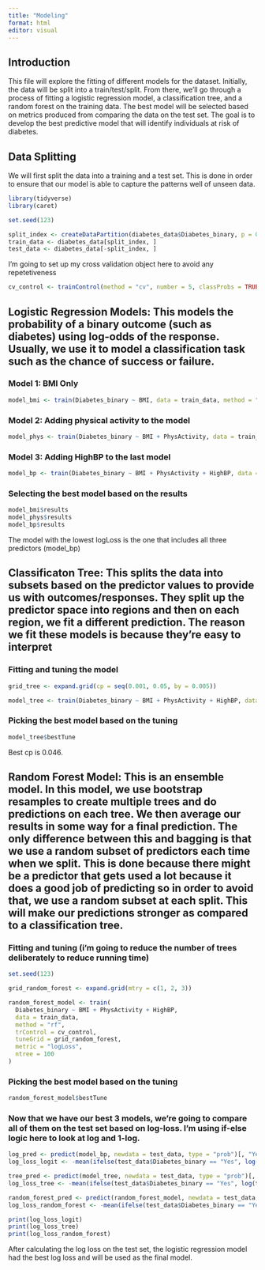 ```yaml
---
title: "Modeling"
format: html
editor: visual
---
```


## Introduction

This file will explore the fitting of different models for the dataset. Initially, the data will be split into a train/test/split. From there, we'll go through a process of fitting a logistic regression model, a classification tree, and a random forest on the training data. The best model will be selected based on metrics produced from comparing the data on the test set. The goal is to develop the best predictive model that will identify individuals at risk of diabetes. 

## Data Splitting

We will first split the data into a training and a test set. This is done in order to ensure that our model is able to capture the patterns well of unseen data. 

```r
library(tidyverse)
library(caret)

set.seed(123)

split_index <- createDataPartition(diabetes_data$Diabetes_binary, p = 0.7, list = FALSE)
train_data <- diabetes_data[split_index, ]
test_data <- diabetes_data[-split_index, ]
```

I'm going to set up my cross validation object here to avoid any repetetiveness 

```r
cv_control <- trainControl(method = "cv", number = 5, classProbs = TRUE, summaryFunction = mnLogLoss)
```


## Logistic Regression Models: This models the probability of a binary outcome (such as diabetes) using log-odds of the response. Usually, we use it to model a classification task such as the chance of success or failure. 

### Model 1: BMI Only

```r
model_bmi <- train(Diabetes_binary ~ BMI, data = train_data, method = "glm", family = "binomial", trControl = cv_control, metric = "logLoss")
```

### Model 2: Adding physical activity to the model 

```r
model_phys <- train(Diabetes_binary ~ BMI + PhysActivity, data = train_data, method = "glm", family = "binomial", trControl = cv_control, metric = "logLoss")
```

### Model 3: Adding HighBP to the last model

```r
model_bp <- train(Diabetes_binary ~ BMI + PhysActivity + HighBP, data = train_data, method = "glm", family = "binomial", trControl = cv_control, metric = "logLoss")
```

### Selecting the best model based on the results

```r
model_bmi$results
model_phys$results
model_bp$results
```

The model with the lowest logLoss is the one that includes all three predictors (model_bp) 

## Classificaton Tree: This splits the data into subsets based on the predictor values to provide us with outcomes/responses. They split up the predictor space into regions and then on each region, we fit a different prediction. The reason we fit these models is because they're easy to interpret  

### Fitting and tuning the model

```r
grid_tree <- expand.grid(cp = seq(0.001, 0.05, by = 0.005))

model_tree <- train(Diabetes_binary ~ BMI + PhysActivity + HighBP, data = train_data, method = "rpart", trControl = cv_control, tuneGrid = grid_tree, metric = "logLoss")
```

### Picking the best model based on the tuning

```r
model_tree$bestTune
```

Best cp is 0.046.


## Random Forest Model: This is an ensemble model. In this model, we use bootstrap resamples to create multiple trees and do predictions on each tree. We then average our results in some way for a final prediction. The only difference between this and bagging is that we use a random subset of predictors each time when we split. This is done because there might be a predictor that gets used a lot because it does a good job of predicting so in order to avoid that, we use a random subset at each split. This will make our predictions stronger as compared to a classification tree. 

### Fitting and tuning (i'm going to reduce the number of trees deliberately to reduce running time)

```r
set.seed(123)

grid_random_forest <- expand.grid(mtry = c(1, 2, 3))

random_forest_model <- train(
  Diabetes_binary ~ BMI + PhysActivity + HighBP,
  data = train_data,
  method = "rf",
  trControl = cv_control,
  tuneGrid = grid_random_forest,
  metric = "logLoss",
  ntree = 100
)
```

### Picking the best model based on the tuning

```r
random_forest_model$bestTune
```

### Now that we have our best 3 models, we're going to compare all of them on the test set based on log-loss. I'm using if-else logic here to look at log and 1-log. 

```r
log_pred <- predict(model_bp, newdata = test_data, type = "prob")[, "Yes"]
log_loss_logit <- -mean(ifelse(test_data$Diabetes_binary == "Yes", log(log_pred), log(1 - log_pred)))

tree_pred <- predict(model_tree, newdata = test_data, type = "prob")[, "Yes"]
log_loss_tree <- -mean(ifelse(test_data$Diabetes_binary == "Yes", log(tree_pred), log(1 - tree_pred)))

random_forest_pred <- predict(random_forest_model, newdata = test_data, type = "prob")[, "Yes"]
log_loss_random_forest <- -mean(ifelse(test_data$Diabetes_binary == "Yes", log(random_forest_pred), log(1 - random_forest_pred)))

print(log_loss_logit)
print(log_loss_tree)
print(log_loss_random_forest)
```

After calculating the log loss on the test set, the logistic regression model had the best log loss and will be used as the final model. 











